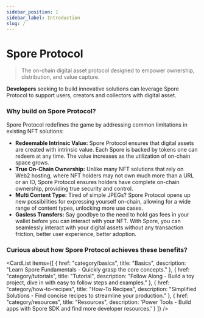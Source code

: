 ```yaml
---
sidebar_position: 1
sidebar_label: Introduction
slug: /
---
```



# Spore Protocol

> The on-chain digital asset protocol designed to empower ownership, distribution, and value capture.

**Developers** seeking to build innovative solutions can leverage Spore Protocol to support users, creators and collectors with digital asset.

### Why build on Spore Protocol?

Spore Protocol redefines the game by addressing common limitations in existing NFT solutions:

- **Redeemable Intrinsic Value:** Spore Protocol ensures that digital assets are created with intrinsic value. Each Spore is backed by tokens one can redeem at any time. The value increases as the utilization of on-chain space grows.
- **True On-Chain Ownership:** Unlike many NFT solutions that rely on Web2 hosting, where NFT holders may not own much more than a URL or an ID, Spore Protocol ensures holders have complete on-chain ownership, providing true security and control.
- **Multi Content Type:** Tired of simple JPEGs? Spore Protocol opens up new possibilities for expressing yourself on-chain, allowing for a wide range of content types, unlocking more use cases.
- **Gasless Transfers:** Say goodbye to the need to hold gas fees in your wallet before you can interact with your NFT. With Spore, you can seamlessly interact with your digital assets without any transaction friction, better user experience, better adoption.

### Curious about how Spore Protocol achieves these benefits?

<CardList
  items={[
    {
      href: "category/basics",
      title: "Basics",
      description: "Learn Spore Fundamentals - Quickly grasp the core concepts."
    },
    {
      href: "category/tutorials",
      title: "Tutorial",
      description: "Follow Along - Build a toy project, dive in with easy to follow steps and examples."
    },
    {
      href: "category/how-to-recipes",
      title: "How-To Recipes",
      description: "Simplified Solutions - Find concise recipes to streamline your production."
    },
    {
      href: "category/resources",
      title: "Resources",
      description: 'Power Tools - Build apps with Spore SDK and find more developer resources.'
    }
  ]}
/>
